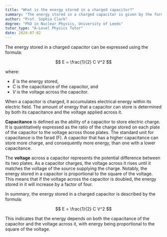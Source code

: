 ```yaml
---
title: "What is the energy stored in a charged capacitor?"
summary: "The energy stored in a charged capacitor is given by the formula 1/2CV²."
author: "Prof. Sophia Clark"
degree: "PhD in Nuclear Physics, University of Leeds"
tutor_type: "A-Level Physics Tutor"
date: 2024-07-02
---
```


The energy stored in a charged capacitor can be expressed using the formula:

$$
E = \frac{1}{2} C V^2
$$

where:

- $E$ is the energy stored,
- $C$ is the capacitance of the capacitor, and
- $V$ is the voltage across the capacitor.

When a capacitor is charged, it accumulates electrical energy within its electric field. The amount of energy that a capacitor can store is determined by both its capacitance and the voltage applied across it.

**Capacitance** is defined as the ability of a capacitor to store electric charge. It is quantitatively expressed as the ratio of the charge stored on each plate of the capacitor to the voltage across those plates. The standard unit for capacitance is the farad (F). A capacitor that has a higher capacitance can store more charge, and consequently more energy, than one with a lower capacitance.

The **voltage** across a capacitor represents the potential difference between its two plates. As a capacitor charges, the voltage across it rises until it matches the voltage of the source supplying the charge. Notably, the energy stored in a capacitor is proportional to the square of the voltage. This means that if the voltage across the capacitor is doubled, the energy stored in it will increase by a factor of four.

In summary, the energy stored in a charged capacitor is described by the formula:

$$
E = \frac{1}{2} C V^2
$$

This indicates that the energy depends on both the capacitance of the capacitor and the voltage across it, with energy being proportional to the square of the voltage.
    